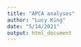 ```yaml
---
title: "APCA analyses"
author: "Lucy King"
date: "5/14/2021"
output: html_document
---
```


```r

```

